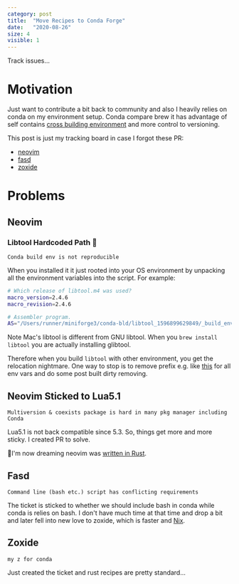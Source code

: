 ```yaml
---
category: post
title:  "Move Recipes to Conda Forge"
date:   "2020-08-26"
size: 4
visible: 1
---
```


Track issues...

# Motivation
Just want to contribute a bit back to community and also I heavily relies on conda on my environment setup. Conda compare brew it has advantage of self contains [cross building environment](./2018-11-18-conda-everything) and more control to versioning.

This post is just my tracking board in case I forgot these PR:

* [neovim](https://github.com/conda-forge/staged-recipes/pull/12493)
* [fasd](https://github.com/conda-forge/staged-recipes/pull/12584)
* [zoxide](https://github.com/conda-forge/staged-recipes/pull/13682)


# Problems
## Neovim
### Libtool Hardcoded Path 🤦
```
Conda build env is not reproducible
```
When you installed it it just rooted into your OS environment by unpacking all the environment variables into the script. For example:
```sh
# Which release of libtool.m4 was used?
macro_version=2.4.6
macro_revision=2.4.6

# Assembler program.
AS="/Users/runner/miniforge3/conda-bld/libtool_1596899629849/_build_env/bin/x86_64-apple-darwin13.4.0-as"

```
Note Mac's libtool is different from GNU libtool. When you `brew install libtool` you are actually installing glibtool.

Therefore when you build `libtool` with other environment, you get the relocation nightmare. One way to stop is to remove prefix e.g. like [this](https://github.com/conda-forge/libtool-feedstock/pull/22) for all env vars and do some post built dirty removing.

## Neovim Sticked to Lua5.1
```
Multiversion & coexists package is hard in many pkg manager including Conda
```
Lua5.1 is not back compatible since 5.3. So, things get more and more sticky. I created PR to solve.

🥴I'm now dreaming neovim was [written in Rust](https://github.com/neovim/neovim/issues/8669).

## Fasd
```
Command line (bash etc.) script has conflicting requirements
```
The ticket is sticked to whether we should include bash in conda while conda is relies on bash. I don't have much time at that time and drop a bit and later fell into new love to zoxide, which is faster and [Nix](./2020-10-24-nix-power).

## Zoxide
```
my z for conda
```
Just created the ticket and rust recipes are pretty standard...


<!-- xcape -->
<!-- sdkman -->
